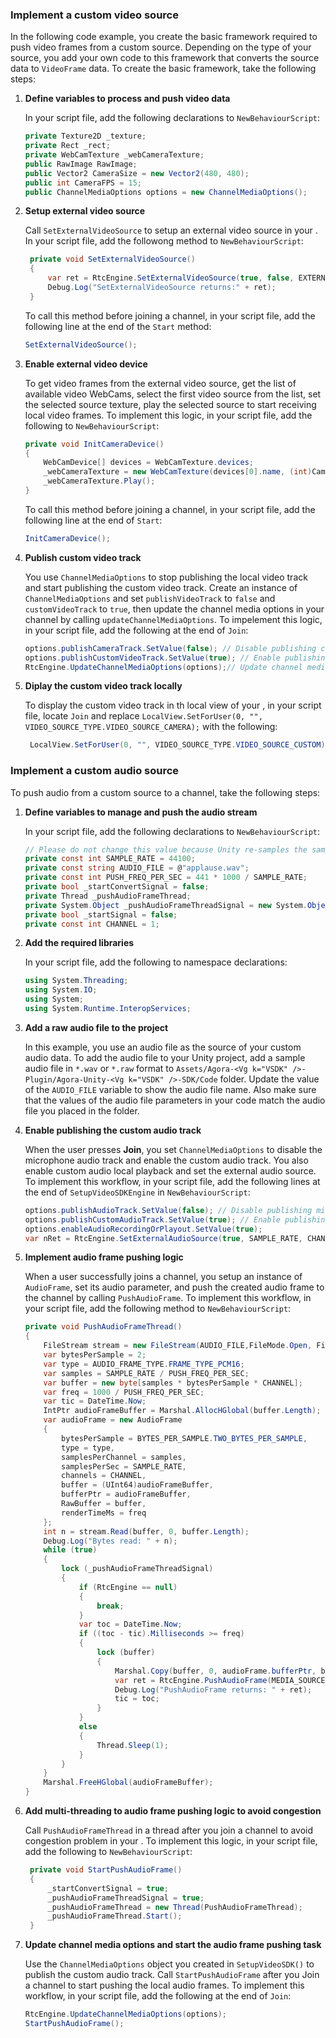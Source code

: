 <PlatformWrapper platform="unity">

### Implement a custom video source

In the following code example, you create the basic framework required to push video frames from a custom source. Depending on the type of your source, you add your own code to this framework that converts the source data to `VideoFrame` data. To create the basic framework, take the following steps:

1. **Define variables to process and push video data**

    In your script file, add the following declarations to `NewBehaviourScript`:

    ```csharp
    private Texture2D _texture;
    private Rect _rect;
    private WebCamTexture _webCameraTexture;
    public RawImage RawImage;
    public Vector2 CameraSize = new Vector2(480, 480);
    public int CameraFPS = 15;
    public ChannelMediaOptions options = new ChannelMediaOptions();
    ```

1. **Setup external video source**

   Call `SetExternalVideoSource` to setup an external video source in your <Vpl k= "CLIENT"/>. In your script file, add the followong method to `NewBehaviourScript`:

   ```csharp
    private void SetExternalVideoSource()
    {
        var ret = RtcEngine.SetExternalVideoSource(true, false, EXTERNAL_VIDEO_SOURCE_TYPE.VIDEO_FRAME, new SenderOptions());
        Debug.Log("SetExternalVideoSource returns:" + ret);
    }
   ```
   To call this method before joining a channel, in your script file, add the following line at the end of the `Start` method:

   ```csharp
   SetExternalVideoSource();
   ```

1. **Enable external video device**

   To get video frames from the external video source, get the list of available video WebCams, select the first video source from the list, set the selected source texture, play the selected source to start receiving local video frames. To implement this logic, in your script file, add the following to `NewBehaviourScript`:

    ```csharp
    private void InitCameraDevice()
    {
        WebCamDevice[] devices = WebCamTexture.devices;
        _webCameraTexture = new WebCamTexture(devices[0].name, (int)CameraSize.x, (int)CameraSize.y, CameraFPS);
        _webCameraTexture.Play();
    }
    ```
    To call this method before joining a channel, in your script file, add the following line at the end of `Start`:

    ```csharp
    InitCameraDevice();
    ```

1. **Publish custom video track**

   You use `ChannelMediaOptions` to stop publishing the local video track and start publishing the custom video track. Create an instance of `ChannelMediaOptions` and set `publishVideoTrack` to `false` and `customVideoTrack` to `true`, then update the channel media options in your channel by calling `updateChannelMediaOptions`. To impelement this logic, in your script file, add the following at the end of `Join`:

   ```csharp
   options.publishCameraTrack.SetValue(false); // Disable publishing camera track.
   options.publishCustomVideoTrack.SetValue(true); // Enable publishing custom video track.
   RtcEngine.UpdateChannelMediaOptions(options);// Update channel media option to play the custom video track.
   ```
1. **Diplay the custom video track locally**

   To display the custom video track in th local view of your <Vpl k = "CLIENT"/>, in your script file, locate `Join` and replace `LocalView.SetForUser(0, "", VIDEO_SOURCE_TYPE.VIDEO_SOURCE_CAMERA);` with the following:

   ```csharp
    LocalView.SetForUser(0, "", VIDEO_SOURCE_TYPE.VIDEO_SOURCE_CUSTOM);
   ```

### Implement a custom audio source

To push audio from a custom source to a channel, take the following steps:

1. **Define variables to manage and push the audio stream**

    In your script file, add the following declarations to `NewBehaviourScript`:

    ```csharp
    // Please do not change this value because Unity re-samples the sample rate to 48000.
    private const int SAMPLE_RATE = 44100;
    private const string AUDIO_FILE = @"applause.wav";
    private const int PUSH_FREQ_PER_SEC = 441 * 1000 / SAMPLE_RATE;
    private bool _startConvertSignal = false;
    private Thread _pushAudioFrameThread;
    private System.Object _pushAudioFrameThreadSignal = new System.Object();
    private bool _startSignal = false;
    private const int CHANNEL = 1;
    ```

1. **Add the required libraries**

   In your script file, add the following to namespace declarations:

   ```csharp
   using System.Threading;
   using System.IO;
   using System;
   using System.Runtime.InteropServices;
   ```

1. **Add a raw audio file to the project**

    In this example, you use an audio file as the source of your custom audio data. To add the audio file to your Unity project, add a sample audio file in `*.wav` or `*.raw` format to `Assets/Agora-<Vg k="VSDK" />-Plugin/Agora-Unity-<Vg k="VSDK" />-SDK/Code` folder. Update the value of the `AUDIO_FILE` variable to show the audio file name. Also make sure that the values of the audio file parameters in your code match the audio file you placed in the folder.

1. **Enable publishing the custom audio track**

    When the user presses **Join**, you set `ChannelMediaOptions` to disable the microphone audio track and enable the custom audio track. You also enable custom audio local playback and set the external audio source. To implement this workflow, in your script file, add the following lines at the end of `SetupVideoSDKEngine` in `NewBehaviourScript`:

    ```csharp
    options.publishAudioTrack.SetValue(false); // Disable publishing microphone audio
    options.publishCustomAudioTrack.SetValue(true); // Enable publishing custom audio
    options.enableAudioRecordingOrPlayout.SetValue(true);
    var nRet = RtcEngine.SetExternalAudioSource(true, SAMPLE_RATE, CHANNEL, 1);
    ```

1. **Implement audio frame pushing logic**

    When a user successfully joins a channel, you setup an instance of `AudioFrame`, set its audio parameter, and push the created audio frame to the channel by calling `PushAudioFrame`. To implement this workflow, in your script file, add the following method to `NewBehaviourScript`:
    ```csharp
    private void PushAudioFrameThread()
    {
        FileStream stream = new FileStream(AUDIO_FILE,FileMode.Open, FileAccess.Read);
        var bytesPerSample = 2;
        var type = AUDIO_FRAME_TYPE.FRAME_TYPE_PCM16;
        var samples = SAMPLE_RATE / PUSH_FREQ_PER_SEC;
        var buffer = new byte[samples * bytesPerSample * CHANNEL];
        var freq = 1000 / PUSH_FREQ_PER_SEC;
        var tic = DateTime.Now;
        IntPtr audioFrameBuffer = Marshal.AllocHGlobal(buffer.Length);
        var audioFrame = new AudioFrame
        {
            bytesPerSample = BYTES_PER_SAMPLE.TWO_BYTES_PER_SAMPLE,
            type = type,
            samplesPerChannel = samples,
            samplesPerSec = SAMPLE_RATE,
            channels = CHANNEL,
            buffer = (UInt64)audioFrameBuffer,
            bufferPtr = audioFrameBuffer,
            RawBuffer = buffer,
            renderTimeMs = freq
        };
        int n = stream.Read(buffer, 0, buffer.Length);
        Debug.Log("Bytes read: " + n);
        while (true)
        {
            lock (_pushAudioFrameThreadSignal)
            {
                if (RtcEngine == null)
                {
                    break;
                }
                var toc = DateTime.Now;
                if ((toc - tic).Milliseconds >= freq)
                {
                    lock (buffer)
                    {
                        Marshal.Copy(buffer, 0, audioFrame.bufferPtr, buffer.Length);
                        var ret = RtcEngine.PushAudioFrame(MEDIA_SOURCE_TYPE.AUDIO_PLAYOUT_SOURCE, audioFrame);
                        Debug.Log("PushAudioFrame returns: " + ret);
                        tic = toc;
                    }
                }
                else
                {
                    Thread.Sleep(1);
                }
            }
        }
        Marshal.FreeHGlobal(audioFrameBuffer);
    }
    ```
1. **Add multi-threading to audio frame pushing logic to avoid congestion**
   
   Call `PushAudioFrameThread` in a thread after you join a channel to avoid congestion problem in your <Vpl k= "CLIENT"/>. To implement this logic, in your script file, add the following to `NewBehaviourScript`: 
   ```csharp   
    private void StartPushAudioFrame()
    {
        _startConvertSignal = true;
        _pushAudioFrameThreadSignal = true;
        _pushAudioFrameThread = new Thread(PushAudioFrameThread);
        _pushAudioFrameThread.Start();
    }
   ```

2. **Update channel media options and start the audio frame pushing task**

   Use the `ChannelMediaOptions` object you created in `SetupVideoSDK()` to publish the custom audio track.  Call `StartPushAudioFrame` after you Join a channel to start pushing the local audio frames. To implement this workflow, in your script file, add the following at the end of `Join`:

   ```csharp
   RtcEngine.UpdateChannelMediaOptions(options);
   StartPushAudioFrame();
   ```

</PlatformWrapper>
